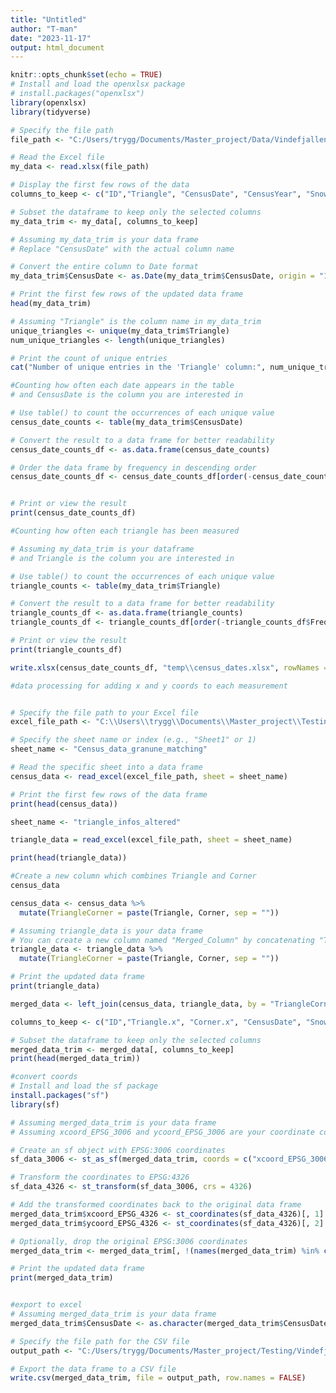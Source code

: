 ```yaml
---
title: "Untitled"
author: "T-man"
date: "2023-11-17"
output: html_document
---
```


```r
knitr::opts_chunk$set(echo = TRUE)
# Install and load the openxlsx package
# install.packages("openxlsx")
library(openxlsx)
library(tidyverse)
```

```r


# Specify the file path
file_path <- "C:/Users/trygg/Documents/Master_project/Data/Vindefjallen_data/Snowdepth_data.xlsx"

# Read the Excel file
my_data <- read.xlsx(file_path)

# Display the first few rows of the data
columns_to_keep <- c("ID","Triangle", "CensusDate", "CensusYear", "SnowDepth_cornerA_cm", "SnowDepth_cornerB_cm", "SnowDepth_cornerC_cm", "Temperature_degreeCelsius")

# Subset the dataframe to keep only the selected columns
my_data_trim <- my_data[, columns_to_keep]

# Assuming my_data_trim is your data frame
# Replace "CensusDate" with the actual column name

# Convert the entire column to Date format
my_data_trim$CensusDate <- as.Date(my_data_trim$CensusDate, origin = "1899-12-30")

# Print the first few rows of the updated data frame
head(my_data_trim)


```

```r
# Assuming "Triangle" is the column name in my_data_trim
unique_triangles <- unique(my_data_trim$Triangle)
num_unique_triangles <- length(unique_triangles)

# Print the count of unique entries
cat("Number of unique entries in the 'Triangle' column:", num_unique_triangles, "\n")

```
```r
#Counting how often each date appears in the table
# and CensusDate is the column you are interested in

# Use table() to count the occurrences of each unique value
census_date_counts <- table(my_data_trim$CensusDate)

# Convert the result to a data frame for better readability
census_date_counts_df <- as.data.frame(census_date_counts)

# Order the data frame by frequency in descending order
census_date_counts_df <- census_date_counts_df[order(-census_date_counts_df$Freq), ]


# Print or view the result
print(census_date_counts_df)

```
```r
#Counting how often each triangle has been measured

# Assuming my_data_trim is your dataframe
# and Triangle is the column you are interested in

# Use table() to count the occurrences of each unique value
triangle_counts <- table(my_data_trim$Triangle)

# Convert the result to a data frame for better readability
triangle_counts_df <- as.data.frame(triangle_counts)
triangle_counts_df <- triangle_counts_df[order(-triangle_counts_df$Freq), ]

# Print or view the result
print(triangle_counts_df)

```
```r
write.xlsx(census_date_counts_df, "temp\\census_dates.xlsx", rowNames = FALSE)


```


```r
#data processing for adding x and y coords to each measurement 


# Specify the file path to your Excel file
excel_file_path <- "C:\\Users\\trygg\\Documents\\Master_project\\Testing\\Vindefjallen_testing\\data\\Snowdepth_data - Copy.xlsx"

# Specify the sheet name or index (e.g., "Sheet1" or 1)
sheet_name <- "Census_data_granune_matching"

# Read the specific sheet into a data frame
census_data <- read_excel(excel_file_path, sheet = sheet_name)

# Print the first few rows of the data frame
print(head(census_data))

sheet_name <- "triangle_infos_altered"

triangle_data = read_excel(excel_file_path, sheet = sheet_name)

print(head(triangle_data))


```

```r
#Create a new column which combines Triangle and Corner
census_data

census_data <- census_data %>%
  mutate(TriangleCorner = paste(Triangle, Corner, sep = ""))

# Assuming triangle_data is your data frame
# You can create a new column named "Merged_Column" by concatenating "Triangle" and "Corner"
triangle_data <- triangle_data %>%
  mutate(TriangleCorner = paste(Triangle, Corner, sep = ""))

# Print the updated data frame
print(triangle_data)

```

```r
merged_data <- left_join(census_data, triangle_data, by = "TriangleCorner")

columns_to_keep <- c("ID","Triangle.x", "Corner.x", "CensusDate", "SnowDepth", "TriangleCorner", "xcoord_EPSG_3006", "ycoord_EPSG_3006")

# Subset the dataframe to keep only the selected columns
merged_data_trim <- merged_data[, columns_to_keep]
print(head(merged_data_trim))
```

```r
#convert coords
# Install and load the sf package
install.packages("sf")
library(sf)

# Assuming merged_data_trim is your data frame
# Assuming xcoord_EPSG_3006 and ycoord_EPSG_3006 are your coordinate columns

# Create an sf object with EPSG:3006 coordinates
sf_data_3006 <- st_as_sf(merged_data_trim, coords = c("xcoord_EPSG_3006", "ycoord_EPSG_3006"), crs = 3006)

# Transform the coordinates to EPSG:4326
sf_data_4326 <- st_transform(sf_data_3006, crs = 4326)

# Add the transformed coordinates back to the original data frame
merged_data_trim$xcoord_EPSG_4326 <- st_coordinates(sf_data_4326)[, 1]
merged_data_trim$ycoord_EPSG_4326 <- st_coordinates(sf_data_4326)[, 2]

# Optionally, drop the original EPSG:3006 coordinates
merged_data_trim <- merged_data_trim[, !(names(merged_data_trim) %in% c("xcoord_EPSG_3006", "ycoord_EPSG_3006"))]

# Print the updated data frame
print(merged_data_trim)



```


```r
#export to excel
# Assuming merged_data_trim is your data frame
merged_data_trim$CensusDate <- as.character(merged_data_trim$CensusDate)

# Specify the file path for the CSV file
output_path <- "C:/Users/trygg/Documents/Master_project/Testing/Vindefjallen_testing/data/vindefjallen_corner_coords.csv"

# Export the data frame to a CSV file
write.csv(merged_data_trim, file = output_path, row.names = FALSE)
```

